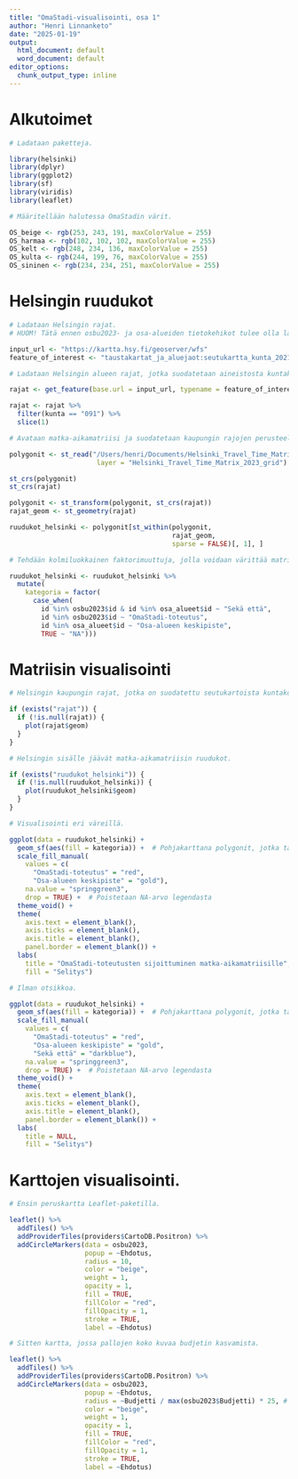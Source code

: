 ```yaml
---
title: "OmaStadi-visualisointi, osa 1"
author: "Henri Linnanketo"
date: "2025-01-19"
output:
  html_document: default
  word_document: default
editor_options: 
  chunk_output_type: inline
---
```



# Alkutoimet

```r
# Ladataan paketteja.

library(helsinki)
library(dplyr)
library(ggplot2)
library(sf)
library(viridis)
library(leaflet)

# Määritellään halutessa OmaStadin värit.

OS_beige <- rgb(253, 243, 191, maxColorValue = 255)
OS_harmaa <- rgb(102, 102, 102, maxColorValue = 255)
OS_kelt <- rgb(248, 234, 136, maxColorValue = 255)
OS_kulta <- rgb(244, 199, 76, maxColorValue = 255)
OS_sininen <- rgb(234, 234, 251, maxColorValue = 255)
```


# Helsingin ruudukot

```r
# Ladataan Helsingin rajat.
# HUOM! Tätä ennen osbu2023- ja osa-alueiden tietokehikot tulee olla ladattuna seiskatiedostosta!

input_url <- "https://kartta.hsy.fi/geoserver/wfs"
feature_of_interest <- "taustakartat_ja_aluejaot:seutukartta_kunta_2021"

# Ladataan Helsingin alueen rajat, jotka suodatetaan aineistosta kuntakoodilla 091.

rajat <- get_feature(base.url = input_url, typename = feature_of_interest)

rajat <- rajat %>% 
  filter(kunta == "091") %>% 
  slice(1)

# Avataan matka-aikamatriisi ja suodatetaan kaupungin rajojen perusteella Helsingin sisälle jäävät ruudukot.

polygonit <- st_read("/Users/henri/Documents/Helsinki_Travel_Time_Matrix_2023_grid.gpkg",
                      layer = "Helsinki_Travel_Time_Matrix_2023_grid")

st_crs(polygonit)
st_crs(rajat)

polygonit <- st_transform(polygonit, st_crs(rajat))
rajat_geom <- st_geometry(rajat)

ruudukot_helsinki <- polygonit[st_within(polygonit,
                                         rajat_geom,
                                         sparse = FALSE)[, 1], ]

# Tehdään kolmiluokkainen faktorimuuttuja, jolla voidaan värittää matriisi eri väreillä. 

ruudukot_helsinki <- ruudukot_helsinki %>%
  mutate(
    kategoria = factor(
      case_when(
        id %in% osbu2023$id & id %in% osa_alueet$id ~ "Sekä että",
        id %in% osbu2023$id ~ "OmaStadi-toteutus",
        id %in% osa_alueet$id ~ "Osa-alueen keskipiste",
        TRUE ~ "NA")))
```


# Matriisin visualisointi

```r
# Helsingin kaupungin rajat, jotka on suodatettu seutukartoista kuntakoodilla 091.

if (exists("rajat")) {
  if (!is.null(rajat)) {
    plot(rajat$geom)
  }
}

# Helsingin sisälle jäävät matka-aikamatriisin ruudukot.

if (exists("ruudukot_helsinki")) {
  if (!is.null(ruudukot_helsinki)) {
    plot(ruudukot_helsinki$geom)
  }
}

# Visualisointi eri väreillä.

ggplot(data = ruudukot_helsinki) +
  geom_sf(aes(fill = kategoria)) +  # Pohjakarttana polygonit, jotka täytetään faktorimuuttujan arvoilla
  scale_fill_manual(
    values = c(
      "OmaStadi-toteutus" = "red",
      "Osa-alueen keskipiste" = "gold"),
    na.value = "springgreen3",
    drop = TRUE) +  # Poistetaan NA-arvo legendasta
  theme_void() +
  theme(
    axis.text = element_blank(),
    axis.ticks = element_blank(),
    axis.title = element_blank(),
    panel.border = element_blank()) +
  labs(
    title = "OmaStadi-toteutusten sijoittuminen matka-aikamatriisille",
    fill = "Selitys")

# Ilman otsikkoa.

ggplot(data = ruudukot_helsinki) +
  geom_sf(aes(fill = kategoria)) +  # Pohjakarttana polygonit, jotka täytetään faktorimuuttujan arvoilla
  scale_fill_manual(
    values = c(
      "OmaStadi-toteutus" = "red",
      "Osa-alueen keskipiste" = "gold",
      "Sekä että" = "darkblue"),
    na.value = "springgreen3",
    drop = TRUE) +  # Poistetaan NA-arvo legendasta
  theme_void() +
  theme(
    axis.text = element_blank(),
    axis.ticks = element_blank(),
    axis.title = element_blank(),
    panel.border = element_blank()) +
  labs(
    title = NULL,
    fill = "Selitys")
```


# Karttojen visualisointi.

```r
# Ensin peruskartta Leaflet-paketilla.

leaflet() %>%
  addTiles() %>%
  addProviderTiles(providers$CartoDB.Positron) %>%
  addCircleMarkers(data = osbu2023,
                   popup = ~Ehdotus,
                   radius = 10,
                   color = "beige",
                   weight = 1,
                   opacity = 1,
                   fill = TRUE,
                   fillColor = "red",
                   fillOpacity = 1,
                   stroke = TRUE,
                   label = ~Ehdotus)

# Sitten kartta, jossa pallojen koko kuvaa budjetin kasvamista.

leaflet() %>%
  addTiles() %>%
  addProviderTiles(providers$CartoDB.Positron) %>%
  addCircleMarkers(data = osbu2023,
                   popup = ~Ehdotus,
                   radius = ~Budjetti / max(osbu2023$Budjetti) * 25, # Alunperin 25.
                   color = "beige",
                   weight = 1,
                   opacity = 1,
                   fill = TRUE,
                   fillColor = "red",
                   fillOpacity = 1,
                   stroke = TRUE,
                   label = ~Ehdotus)
```

